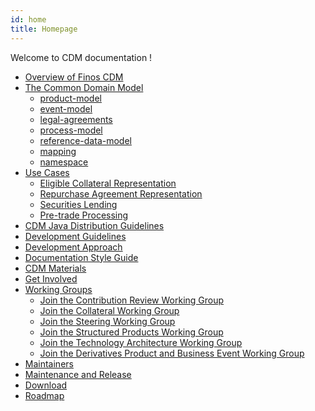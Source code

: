 ```yaml
---
id: home
title: Homepage
---
```


Welcome to CDM documentation !

* [Overview of Finos CDM](cdm-overview.md)
* [The Common Domain Model](cdm-overview.md/#model-overview)
    - [product-model](/docs/product-model)
    - [event-model](/docs/event-model)
    - [legal-agreements](/docs/legal-agreements)
    - [process-model](/docs/process-model)
    - [reference-data-model](/docs/reference-data-model)
    - [mapping](/docs/mapping)
    - [namespace](/docs/namespace)
* [Use Cases](/docs/use-cases)
    - [Eligible Collateral Representation](/docs/eligible-collateral-representation)
    - [Repurchase Agreement Representation](/docs/repurchase-agreement-representation)
    - [Securities Lending](/docs/securities-lending)
    - [Pre-trade Processing](/docs/pre-trade-processing)
* [CDM Java Distribution Guidelines](java-usage.md)
* [Development Guidelines](contributions.md)
* [Development Approach](development-approach.md)
* [Documentation Style Guide](documentation-style-guide.md)
* [CDM Materials](/docs/cdm-materials)
* [Get Involved](/docs/get-involved)
* [Working Groups](working-groups.md)
    - [Join the Contribution Review Working Group](/docs/CDM-Contribution-Review-WG)
    - [Join the Collateral Working Group](/docs/CDM-Collateral-WG)
    - [Join the Steering Working Group](/docs/CDM-Steering-WG)
    - [Join the Structured Products Working Group](/docs/CDM-Structured-Products-WG)
    - [Join the Technology Architecture Working Group](/docs/CDM-Technology-Architecture-WG)
    - [Join the Derivatives Product and Business Event Working Group](/docs/CDM-Derivatives-Product-and-Business-Event-WG)
* [Maintainers](maintainers.md)
* [Maintenance and Release](maintenance-and-release.md)
* [Download](/docs/download)
* [Roadmap](roadmap.md)
